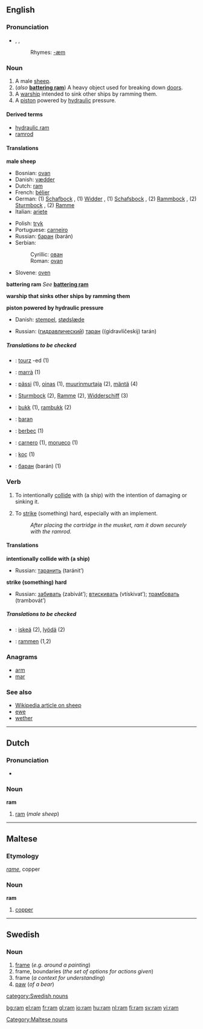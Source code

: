 {{see|Ram|RAM}}
==English==

===Pronunciation===
* {{AHD|răm}}, {{IPA|/ræm/}}, {{SAMPA|/r{m/}}
*:Rhymes: [[Rhymes:English:-æm|-æm]]

===Noun===
{{en-noun}}

# A male [[sheep]].
# (''also'' '''[[battering ram]]''') A heavy object used for breaking down [[door]]s.
# A [[warship]] intended to sink other ships by ramming them.
# A [[piston]] powered by [[hydraulic]] pressure.

====Derived terms====
*[[hydraulic ram]]
*[[ramrod]]

====Translations====
'''male sheep'''
{{top}}
*Bosnian: [[ovan#Bosnian|ovan]] {{m}}
*Danish: [[vædder]] {{m}}
*Dutch: [[ram#Dutch|ram]] {{m}}
*French: [[bélier]] {{m}}
*German: (1) [[Schafbock]] {{m}}, (1) [[Widder]] {{m}}, (1) [[Schafsbock]] {{m}}, (2) [[Rammbock]] {{m}}, (2) [[Sturmbock]] {{m}}, (2) [[Ramme]] {{f}}
*Italian: [[ariete]] {{m}}<!--"montone" is a wether, which is not the same thing-->
{{mid}}
*Polish: [[tryk]] {{m}}
*Portuguese: [[carneiro]] {{m}}
*Russian: [[баран]] (barán) {{m}}
*Serbian:
*:Cyrillic: [[ован#Serbian|ован]] {{m}}
*:Roman: [[ovan#Serbian|ovan]] {{m}}
*Slovene: [[oven]] {{m}}
{{bottom}}

'''battering ram'''
''See'' '''[[battering ram]]'''

'''warship that sinks other ships by ramming them'''
{{top}}
{{mid}}
{{bottom}}

'''piston powered by hydraulic pressure'''
{{top}}
*Danish: [[stempel]], [[stødslæde]]
{{mid}}
*Russian: ([[гидравлический]]) [[таран]] ((gidravlíčeskij) tarán) {{m}}
{{bottom}}

=====Translations to be checked=====
<!--Remove this section once all of the translations below have been moved into the tables above.-->
{{checktrans}}
*{{ttbc|Breton}}: [[tourz]] {{m}} -ed {{p}} (1)
*{{ttbc|Catalan}}: [[marrà]] {{m}} (1)
*{{ttbc|Finnish}}: [[pässi]] (1), [[oinas]] (1), [[muurinmurtaja]] (2), [[mäntä]] (4)
*{{ttbc|German}}: [[Sturmbock]] {{m}} (2), [[Ramme]] {{f}} (2), [[Widderschiff]] {{n}} (3)
*{{ttbc|Norwegian}}: [[bukk]] {{m}} (1), [[rambukk]] {{m}} (2)
*{{ttbc|Polish}}: [[baran]] {{m}}
*{{ttbc|Romanian}}: [[berbec]] (1)
*{{ttbc|Spanish}}: [[carnero]] {{m}} (1), [[morueco]] {{m}} (1)
*{{ttbc|Turkish}}: [[koç]] (1)
*{{ttbc|Ukrainian}}: [[баран]] (barán) (1)

===Verb===
{{en-verb|ram|m|ed}}

#{{transitive}} To intentionally [[collide]] with (a ship) with the intention of damaging or sinking it.
#{{transitive}} To [[strike]] (something) hard, especially with an implement.
#: ''After placing the cartridge in the musket, ram it down securely with the ramrod.''

====Translations====
'''intentionally collide with (a ship)'''
{{top}}
{{mid}}
*Russian: [[таранить]] (taránit’)
{{bottom}}

'''strike (something) hard'''
{{top}}
{{mid}}
*Russian: [[забивать]] (zabivát’); [[втискивать]] (vtískivat’); [[трамбовать]] (trambovát’)
{{bottom}}

=====Translations to be checked=====
<!--Remove this section once all of the translations below have been moved into the tables above.-->
{{checktrans}}
*{{ttbc|Finnish}}: [[iskeä]] (2), [[lyödä]] (2)
*{{ttbc|German}}: [[rammen]] (1,2)

===Anagrams===
*[[arm]]
*[[mar]]

===See also===
*[[w:sheep|Wikipedia article on sheep]]
*[[ewe]]
*[[wether]]

----

==Dutch==

===Pronunciation===
*{{IPA|/ram/}}

===Noun===
'''ram'''

#[[ram#English|ram]] (''male sheep'')

----

==Maltese==

===Etymology===
{{It.}} ''[[rame]]'', copper

===Noun===
'''ram'''

#[[copper]]

[[Category:Maltese nouns]]

----

==Swedish==

===Noun===
{{sv-noun-reg-ar}}

#[[frame]] (''e.g. around a painting'')
#frame, boundaries (''the set of options for actions given'')
#frame (''a context for understanding'')
#[[paw]] (''of a bear'')

[[category:Swedish nouns]]

[[bg:ram]]
[[el:ram]]
[[fr:ram]]
[[gl:ram]]
[[io:ram]]
[[hu:ram]]
[[nl:ram]]
[[fi:ram]]
[[sv:ram]]
[[vi:ram]]